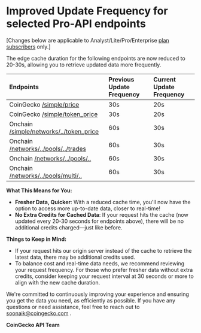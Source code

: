 # Improved Update Frequency for selected Pro-API endpoints

\[Changes below are applicable to Analyst/Lite/Pro/Enterprise [plan subscribers](https://www.coingecko.com/en/api/pricing) only.]

The edge cache duration for the following endpoints are now reduced to 20-30s, allowing you to retrieve updated data more frequently.

| Endpoints                                                                                                 | Previous Update Frequency | Current Update Frequency |
| :-------------------------------------------------------------------------------------------------------- | :------------------------ | :----------------------- |
| CoinGecko [/simple/price](https://docs.coingecko.com/reference/simple-price)                              | 30s                       | 20s                      |
| CoinGecko [/simple/token\_price](https://docs.coingecko.com/reference/simple-token-price)                 | 30s                       | 20s                      |
| Onchain [/simple/networks/../token\_price](https://docs.coingecko.com/reference/onchain-simple-price)     | 60s                       | 30s                      |
| Onchain [/networks/../pools/../trades](https://docs.coingecko.com/reference/pool-trades-contract-address) | 60s                       | 30s                      |
| Onchain [/networks/../pools/..](https://docs.coingecko.com/reference/pool-address)                        | 60s                       | 30s                      |
| Onchain [/networks/../pools/multi/..](https://docs.coingecko.com/reference/pools-addresses)               | 60s                       | 30s                      |

**What This Means for You:**

* **Fresher Data, Quicker**: With a reduced cache time, you'll now have the option to access more up-to-date data, closer to real-time!
* **No Extra Credits for Cached Data**: If your request hits the cache (now updated every 20-30 seconds for endpoints above), there will be no additional credits charged—just like before.

**Things to Keep in Mind:**

* If your request hits our origin server instead of the cache to retrieve the latest data, there may be additional credits used.
* To balance cost and real-time data needs, we recommend reviewing your request frequency. For those who prefer fresher data without extra credits, consider keeping your request interval at 30 seconds or more to align with the new cache duration.

We're committed to continuously improving your experience and ensuring you get the data you need, as efficiently as possible. If you have any questions or need assistance, feel free to reach out to [soonaik@coingecko.com](mailto:soonaik@coingecko.com) .

**CoinGecko API Team**